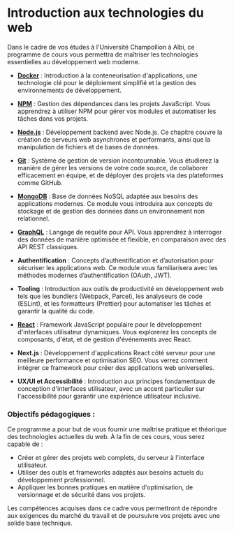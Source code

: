 # Introduction aux technologies du web

Dans le cadre de vos études à l'Université Champollion à Albi, ce programme de cours vous permettra de maîtriser les technologies essentielles au développement web moderne.

- **[Docker](/docker)** : Introduction à la conteneurisation d'applications, une technologie clé pour le déploiement simplifié et la gestion des environnements de développement.

- **[NPM](/NPM)** : Gestion des dépendances dans les projets JavaScript. Vous apprendrez à utiliser NPM pour gérer vos modules et automatiser les tâches dans vos projets.

- **[Node.js](/node.js)** : Développement backend avec Node.js. Ce chapitre couvre la création de serveurs web asynchrones et performants, ainsi que la manipulation de fichiers et de bases de données.

- **[Git](/git)** : Système de gestion de version incontournable. Vous étudierez la manière de gérer les versions de votre code source, de collaborer efficacement en équipe, et de déployer des projets via des plateformes comme GitHub.

- **[MongoDB](/mongoDB)** : Base de données NoSQL adaptée aux besoins des applications modernes. Ce module vous introduira aux concepts de stockage et de gestion des données dans un environnement non relationnel.

- **[GraphQL](/graphQL)** : Langage de requête pour API. Vous apprendrez à interroger des données de manière optimisée et flexible, en comparaison avec des API REST classiques.

- **Authentification** : Concepts d’authentification et d’autorisation pour sécuriser les applications web. Ce module vous familiarisera avec les méthodes modernes d’authentification (OAuth, JWT).

- **Tooling** : Introduction aux outils de productivité en développement web tels que les bundlers (Webpack, Parcel), les analyseurs de code (ESLint), et les formatteurs (Prettier) pour automatiser les tâches et garantir la qualité du code.

- **[React](/react)** : Framework JavaScript populaire pour le développement d'interfaces utilisateur dynamiques. Vous explorerez les concepts de composants, d'état, et de gestion d'événements avec React.

- **Next.js** : Développement d'applications React côté serveur pour une meilleure performance et optimisation SEO. Vous verrez comment intégrer ce framework pour créer des applications web universelles.

- **UX/UI et Accessibilité** : Introduction aux principes fondamentaux de conception d'interfaces utilisateur, avec un accent particulier sur l'accessibilité pour garantir une expérience utilisateur inclusive.

### Objectifs pédagogiques :

Ce programme a pour but de vous fournir une maîtrise pratique et théorique des technologies actuelles du web. À la fin de ces cours, vous serez capable de :

- Créer et gérer des projets web complets, du serveur à l'interface utilisateur.
- Utiliser des outils et frameworks adaptés aux besoins actuels du développement professionnel.
- Appliquer les bonnes pratiques en matière d'optimisation, de versionnage et de sécurité dans vos projets.

Les compétences acquises dans ce cadre vous permettront de répondre aux exigences du marché du travail et de poursuivre vos projets avec une solide base technique.